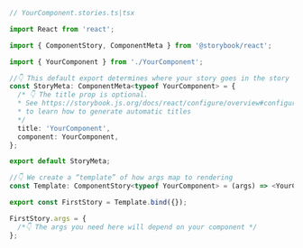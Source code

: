 ```ts
// YourComponent.stories.ts|tsx

import React from 'react';

import { ComponentStory, ComponentMeta } from '@storybook/react';

import { YourComponent } from './YourComponent';

//👇 This default export determines where your story goes in the story list
const StoryMeta: ComponentMeta<typeof YourComponent> = {
  /* 👇 The title prop is optional.
  * See https://storybook.js.org/docs/react/configure/overview#configure-story-loading
  * to learn how to generate automatic titles
  */
  title: 'YourComponent',
  component: YourComponent,
};

export default StoryMeta;

//👇 We create a “template” of how args map to rendering
const Template: ComponentStory<typeof YourComponent> = (args) => <YourComponent {...args} />;

export const FirstStory = Template.bind({});

FirstStory.args = {
  /*👇 The args you need here will depend on your component */
};
```